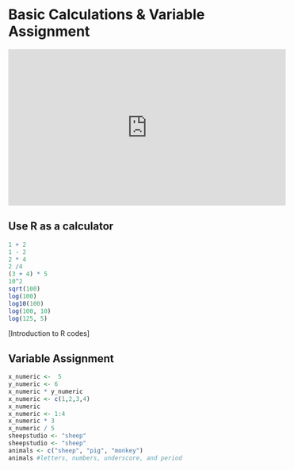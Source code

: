 # Basic Calculations & Variable Assignment

<iframe width="560" height="315" src="https://www.youtube.com/embed/jAzjcP1acec"
frameborder="0" allow="accelerometer; autoplay; encrypted-media;
gyroscope; picture-in-picture" allowfullscreen>
</iframe>

## Use R as a calculator
```r
1 + 2
1 - 2
2 * 4
2 /4
(3 + 4) * 5
10^2
sqrt(100)
log(100)
log10(100)
log(100, 10)
log(125, 5)
```

[Introduction to R codes]

## Variable Assignment

```r
x_numeric <-  5
y_numeric <- 6
x_numeric * y_numeric
x_numeric <- c(1,2,3,4)
x_numeric
x_numeric <- 1:4
x_numeric * 3
x_numeric / 5
sheepstudio <- "sheep"
sheepstudio <- "sheep"
animals <- c("sheep", "pig", "monkey")
animals #letters, numbers, underscore, and period
```
